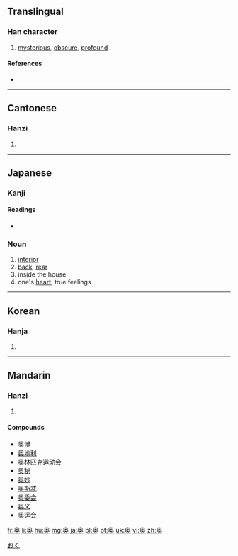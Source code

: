 {{also|奧}}
==Translingual==

===Han character===
{{Han char|rn=37|rad=大|as=09|sn=12|four=|canj=竹月大 (HBK), X竹月大 (XHBK)}}

# [[mysterious]], [[obscure]], [[profound]]

====References====
* {{Han ref|kx=0253.151|dkj=05981|hdz=10545.070|uh=5965|ud=22885}}

----

==Cantonese==

===Hanzi===
{{yue-hanzi|jyut=ou3, juk1|y=ou, yūk|tra=奧}}

# {{defn|lang=yue|sort=大09}}

----

==Japanese==

===Kanji===
{{ja-kanji|grade=c|rs=大09}}

====Readings====
* {{ja-readings|on=[[おう]] (ō)|kun=[[おく]] (oku), [[くま]] (kuma)}}

===Noun===
{{ja-noun|おく}} 

# [[interior]]
# [[back]], [[rear]]
# inside the house
# one's [[heart]], true feelings 

[[Category:1000 Japanese basic words|おく]]

----

==Korean==

===Hanja===
{{ko-hanja|hangeul=[[오]], [[욱]]|rv=o, uk|mr=o, uk}}

# {{defn|lang=ko|sort=大09}}

----

==Mandarin==

===Hanzi===
{{cmn-hanzi|tra=奧|pin=[[ào]] ([[ao4]]), [[yù]] ([[yu4]])|wg=ao<sup>4</sup>, yü<sup>4</sup>}}

# {{defn|lang=cmn|sort=大09}}

====Compounds====
* [[奥博]]
* [[奥地利]]
* [[奥林匹克运动会]]
* [[奥秘]]
* [[奥妙]]
* [[奥斯忒]]
* [[奥委会]]
* [[奥义]]
* [[奥运会]]

[[fr:奥]]
[[li:奥]]
[[hu:奥]]
[[mg:奥]]
[[ja:奥]]
[[pl:奥]]
[[pt:奥]]
[[uk:奥]]
[[vi:奥]]
[[zh:奥]]